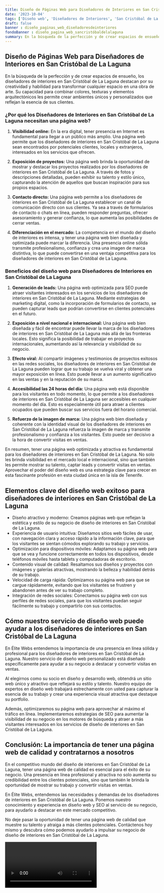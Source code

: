 ```yaml
---
title: Diseño de Páginas Web para Diseñadores de Interiores en San Cristóbal de La Laguna
date: '2023-10-04'
tags: ['Diseño web', 'Diseñadores de Interiores', 'San Cristóbal de La Laguna']
draft: false
banner : diseño_paginas_web_diseñadoresdeinteriores
fondoBanner : diseño_pagina_web_sancristóbaldelalaguna
summary: En la búsqueda de la perfección y de crear espacios de ensueño, los diseñadores de interiores en San Cristóbal de La Laguna destacan por su creatividad y habilidad para transformar cualquier espacio en una obra de arte. Su capacidad para combinar colores, texturas y elementos arquitectónicos les permite crear ambientes únicos y personalizados que reflejan la esencia de sus clientes.
---
```


## Diseño de Páginas Web para Diseñadores de Interiores en San Cristóbal de La Laguna

En la búsqueda de la perfección y de crear espacios de ensueño, los diseñadores de interiores en San Cristóbal de La Laguna destacan por su creatividad y habilidad para transformar cualquier espacio en una obra de arte. Su capacidad para combinar colores, texturas y elementos arquitectónicos les permite crear ambientes únicos y personalizados que reflejan la esencia de sus clientes.

### ¿Por qué los Diseñadores de Interiores en San Cristóbal de La Laguna necesitan una página web?

1. **Visibilidad online:** En la era digital, tener presencia en Internet es fundamental para llegar a un público más amplio. Una página web permite que los diseñadores de interiores en San Cristóbal de La Laguna sean encontrados por potenciales clientes, locales y extranjeros, interesados en los servicios que ofrecen.

2. **Exposición de proyectos:** Una página web brinda la oportunidad de mostrar y destacar los proyectos realizados por los diseñadores de interiores en San Cristóbal de La Laguna. A través de fotos y descripciones detalladas, pueden exhibir su talento y estilo único, capturando la atención de aquellos que buscan inspiración para sus propios espacios.

3. **Contacto directo:** Una página web permite a los diseñadores de interiores en San Cristóbal de La Laguna establecer un canal de comunicación directo con sus clientes. Ya sea a través de formularios de contacto o chats en línea, pueden responder preguntas, ofrecer asesoramiento y generar confianza, lo que aumenta las posibilidades de cerrar ventas.

4. **Diferenciación en el mercado:** La competencia en el mundo del diseño de interiores es intensa, y tener una página web bien diseñada y optimizada puede marcar la diferencia. Una presencia online sólida transmite profesionalismo, confianza y crea una imagen de marca distintiva, lo que puede convertirse en una ventaja competitiva para los diseñadores de interiores en San Cristóbal de La Laguna.

### Beneficios del diseño web para Diseñadores de Interiores en San Cristóbal de La Laguna

1. **Generación de leads:** Una página web optimizada para SEO puede atraer visitantes interesados en los servicios de los diseñadores de interiores en San Cristóbal de La Laguna. Mediante estrategias de marketing digital, como la incorporación de formularios de contacto, se pueden capturar leads que podrían convertirse en clientes potenciales en el futuro.

2. **Exposición a nivel nacional e internacional:** Una página web bien diseñada y fácil de encontrar puede llevar la marca de los diseñadores de interiores en San Cristóbal de La Laguna más allá de las fronteras locales. Esto significa la posibilidad de trabajar en proyectos internacionales, aumentando así la relevancia y visibilidad de su negocio.

3. **Efecto viral:** Al compartir imágenes y testimonios de proyectos exitosos en las redes sociales, los diseñadores de interiores en San Cristóbal de La Laguna pueden lograr que su trabajo se vuelva viral y obtener una mayor exposición en línea. Esto puede llevar a un aumento significativo en las ventas y en la reputación de su marca.

4. **Accesibilidad las 24 horas del día:** Una página web está disponible para los visitantes en todo momento, lo que permite a los diseñadores de interiores en San Cristóbal de La Laguna ser accesibles en cualquier momento del día. Esto es especialmente útil para atraer a clientes ocupados que pueden buscar sus servicios fuera del horario comercial.

5. **Refuerzo de la imagen de marca:** Una página web bien diseñada y coherente con la identidad visual de los diseñadores de interiores en San Cristóbal de La Laguna refuerza la imagen de marca y transmite profesionalismo y confianza a los visitantes. Esto puede ser decisivo a la hora de convertir visitas en ventas.

En resumen, tener una página web optimizada y atractiva es fundamental para los diseñadores de interiores en San Cristóbal de La Laguna. No solo les brinda visibilidad en el mercado local e internacional, sino que también les permite mostrar su talento, captar leads y convertir visitas en ventas. Aprovechar el poder del diseño web es una estrategia clave para crecer en esta fascinante profesión en esta ciudad única en la isla de Tenerife.

<GifSeo />

<Cta />

## Elementos clave del diseño web exitoso para diseñadores de interiores en San Cristóbal de La Laguna

- Diseño atractivo y moderno: Creamos páginas web que reflejan la estética y estilo de su negocio de diseño de interiores en San Cristóbal de La Laguna.
- Experiencia de usuario intuitiva: Diseñamos sitios web fáciles de usar, con navegación clara y acceso rápido a la información clave, para que los visitantes se sientan cómodos explorando su trabajo y servicios.
- Optimización para dispositivos móviles: Adaptamos su página web para que se vea y funcione correctamente en todos los dispositivos, desde teléfonos móviles hasta tablets y computadoras de escritorio.
- Contenido visual de calidad: Resaltamos sus diseños y proyectos con imágenes y galerías atractivas, mostrando la belleza y habilidad detrás de su trabajo.
- Velocidad de carga rápida: Optimizamos su página web para que se cargue rápidamente, evitando que los visitantes se frustren y abandonen antes de ver su trabajo completo.
- Integración de redes sociales: Conectamos su página web con sus perfiles de redes sociales, para que los visitantes puedan seguir fácilmente su trabajo y compartirlo con sus contactos.

## Cómo nuestro servicio de diseño web puede ayudar a los diseñadores de interiores en San Cristóbal de La Laguna

En Élite Webs entendemos la importancia de una presencia en línea sólida y profesional para los diseñadores de interiores en San Cristóbal de La Laguna. Nuestro servicio de diseño web personalizado está diseñado específicamente para ayudar a su negocio a destacar y convertir visitas en ventas.

Al elegirnos como su socio en diseño y desarrollo web, obtendrá un sitio web único y atractivo que reflejará su estilo y talento. Nuestro equipo de expertos en diseño web trabajará estrechamente con usted para capturar la esencia de su trabajo y crear una experiencia visual atractiva que destaque su portfolio.

Además, optimizaremos su página web para aprovechar al máximo el tráfico en línea. Implementaremos estrategias de SEO para aumentar la visibilidad de su negocio en los motores de búsqueda y atraer a más visitantes interesados en los servicios de diseño de interiores en San Cristóbal de La Laguna.

## Conclusión: La importancia de tener una página web de calidad y contratarnos a nosotros

En el competitivo mundo del diseño de interiores en San Cristóbal de La Laguna, tener una página web de calidad es esencial para el éxito de su negocio. Una presencia en línea profesional y atractiva no solo aumenta su credibilidad entre los clientes potenciales, sino que también le brinda la oportunidad de mostrar su trabajo y convertir visitas en ventas.

En Élite Webs, entendemos las necesidades y demandas de los diseñadores de interiores en San Cristóbal de La Laguna. Ponemos nuestro conocimiento y experiencia en diseño web y SEO al servicio de su negocio, para ayudarlo a destacar en este mercado competitivo.

No deje pasar la oportunidad de tener una página web de calidad que muestre su talento y atraiga a más clientes potenciales. Contáctenos hoy mismo y descubra cómo podemos ayudarlo a impulsar su negocio de diseño de interiores en San Cristóbal de La Laguna.

<Video />

<CtaBot job='Diseñadores de Interiores' city='San Cristóbal de La Laguna'/>

<Gmaps query='San Cristóbal de La Laguna+españa+maps' />